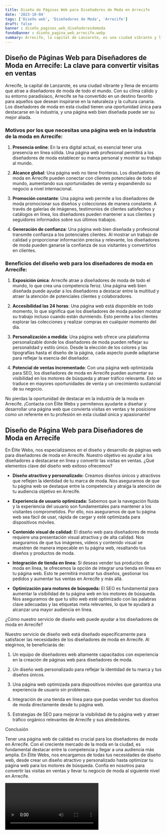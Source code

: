 ```yaml
---
title: Diseño de Páginas Web para Diseñadores de Moda en Arrecife
date: '2023-10-04'
tags: ['Diseño web', 'Diseñadores de Moda', 'Arrecife']
draft: false
banner : diseño_paginas_web_diseñadoresdemoda
fondoBanner : diseño_pagina_web_arrecife.webp
summary: Arrecife, la capital de Lanzarote, es una ciudad vibrante y llena de encanto que atrae a diseñadores de moda de todo el mundo. Con su clima cálido y su entorno paradisíaco, Arrecife se ha convertido en un destino favorito para aquellos que desean inspirarse en la naturaleza y la cultura canaria. Los diseñadores de moda en esta ciudad tienen una oportunidad única para destacarse en la industria, y una página web bien diseñada puede ser su mejor aliada.
---
```


## Diseño de Páginas Web para Diseñadores de Moda en Arrecife: La clave para convertir visitas en ventas

Arrecife, la capital de Lanzarote, es una ciudad vibrante y llena de encanto que atrae a diseñadores de moda de todo el mundo. Con su clima cálido y su entorno paradisíaco, Arrecife se ha convertido en un destino favorito para aquellos que desean inspirarse en la naturaleza y la cultura canaria. Los diseñadores de moda en esta ciudad tienen una oportunidad única para destacarse en la industria, y una página web bien diseñada puede ser su mejor aliada.

### Motivos por los que necesitas una página web en la industria de la moda en Arrecife:

1. **Presencia online**: En la era digital actual, es esencial tener una presencia en línea sólida. Una página web profesional permitirá a los diseñadores de moda establecer su marca personal y mostrar su trabajo al mundo.

2. **Alcance global**: Una página web no tiene fronteras. Los diseñadores de moda en Arrecife pueden conectar con clientes potenciales de todo el mundo, aumentando sus oportunidades de venta y expandiendo su negocio a nivel internacional.

3. **Promoción constante**: Una página web permite a los diseñadores de moda promocionar sus diseños y colecciones de manera constante. A través de galerías de imágenes, testimonios de clientes satisfechos y catálogos en línea, los diseñadores pueden mantener a sus clientes y seguidores informados sobre sus últimos trabajos.

4. **Generación de confianza**: Una página web bien diseñada y profesional transmite confianza a los potenciales clientes. Al mostrar un trabajo de calidad y proporcionar información precisa y relevante, los diseñadores de moda pueden ganarse la confianza de sus visitantes y convertirlos en clientes.

### Beneficios del diseño web para los diseñadores de moda en Arrecife:

1. **Exposición única**: Arrecife atrae a diseñadores de moda de todo el mundo, lo que crea una competencia feroz. Una página web bien diseñada puede ayudar a los diseñadores a destacar entre la multitud y atraer la atención de potenciales clientes y colaboradores.

2. **Accesibilidad las 24 horas**: Una página web está disponible en todo momento, lo que significa que los diseñadores de moda pueden mostrar su trabajo incluso cuando están durmiendo. Esto permite a los clientes explorar las colecciones y realizar compras en cualquier momento del día.

3. **Personalización a medida**: Una página web ofrece una plataforma personalizable donde los diseñadores de moda pueden reflejar su personalidad y estilo único. Desde la elección de los colores y las tipografías hasta el diseño de la página, cada aspecto puede adaptarse para reflejar la esencia del diseñador.

4. **Potencial de ventas incrementado**: Con una página web optimizada para SEO, los diseñadores de moda en Arrecife pueden aumentar su visibilidad en los motores de búsqueda y atraer tráfico relevante. Esto se traduce en mayores oportunidades de venta y un crecimiento sustancial de su negocio.

No pierdas la oportunidad de destacar en la industria de la moda en Arrecife. ¡Contacta con Élite Webs y permítenos ayudarte a diseñar y desarrollar una página web que convierta visitas en ventas y te posicione como un referente en tu profesión en esta ciudad única y apasionante!

<GifSeo />

<Cta />

## Diseño de Página Web para Diseñadores de Moda en Arrecife

En Élite Webs, nos especializamos en el diseño y desarrollo de páginas web para diseñadores de moda en Arrecife. Nuestro objetivo es ayudar a los diseñadores a destacarse en línea y convertir las visitas en ventas. ¿Qué elementos clave del diseño web exitoso ofrecemos?

- **Diseño atractivo y personalizado:** Creamos diseños únicos y atractivos que reflejen la identidad de tu marca de moda. Nos aseguramos de que tu página web se destaque entre la competencia y atraiga la atención de tu audiencia objetivo en Arrecife.

- **Experiencia de usuario optimizada:** Sabemos que la navegación fluida y la experiencia del usuario son fundamentales para mantener a los visitantes comprometidos. Por ello, nos aseguramos de que tu página web sea fácil de usar, rápida de cargar y esté optimizada para dispositivos móviles.

- **Contenido visual de calidad:** El diseño web para diseñadores de moda requiere una presentación visual atractiva y de alta calidad. Nos aseguramos de que tus imágenes, vídeos y contenido visual se muestren de manera impecable en tu página web, resaltando tus diseños y productos de moda.

- **Integración de tienda en línea:** Si deseas vender tus productos de moda en línea, te ofrecemos la opción de integrar una tienda en línea en tu página web. Esto te permitirá mostrar tus diseños, gestionar los pedidos y aumentar tus ventas en Arrecife y más allá.

- **Optimización para motores de búsqueda:** El SEO es fundamental para aumentar la visibilidad de tu página web en los motores de búsqueda. Nos aseguramos de que tu sitio web esté optimizado con las palabras clave adecuadas y las etiquetas meta relevantes, lo que te ayudará a alcanzar una mayor audiencia en línea.

¿Cómo nuestro servicio de diseño web puede ayudar a los diseñadores de moda en Arrecife?
 
Nuestro servicio de diseño web está diseñado específicamente para satisfacer las necesidades de los diseñadores de moda en Arrecife. Al elegirnos, te beneficiarás de:

1. Un equipo de diseñadores web altamente capacitados con experiencia en la creación de páginas web para diseñadores de moda.

2. Un diseño web personalizado para reflejar la identidad de tu marca y tus diseños únicos.

3. Una página web optimizada para dispositivos móviles que garantiza una experiencia de usuario sin problemas.

4. Integración de una tienda en línea para que puedas vender tus diseños de moda directamente desde tu página web.

5. Estrategias de SEO para mejorar la visibilidad de tu página web y atraer tráfico orgánico relevantes de Arrecife y sus alrededores.

Conclusión

Tener una página web de calidad es crucial para los diseñadores de moda en Arrecife. Con el creciente mercado de la moda en la ciudad, es fundamental destacar entre la competencia y llegar a una audiencia más amplia. En Élite Webs, nos encargamos de todas tus necesidades de diseño web, desde crear un diseño atractivo y personalizado hasta optimizar tu página web para los motores de búsqueda. Confía en nosotros para convertir las visitas en ventas y llevar tu negocio de moda al siguiente nivel en Arrecife.

<Video />

<CtaBot job='Diseñadores de Moda' city='Arrecife'/>

<Gmaps query='Arrecife+españa+maps' />